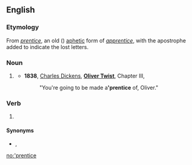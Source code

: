 ==English==

===Etymology===
From ''[[prentice]]'', an old ({{etyl|enm|en}}) [[aphetic]] form of ''[[apprentice]]'', with the apostrophe added to indicate the lost letters.

===Noun===
{{en-noun}}

# {{label|en|obsolete}} {{abbreviation of|apprentice|lang=en}}
#* '''1838''', [[w:Charles Dickens|Charles Dickens]], '''[[w:Oliver Twist|Oliver Twist]]''', Chapter III,
#*: "You're going to be made a''' 'prentice''' of, Oliver."

===Verb===
{{en-verb|'prentic}}

# {{label|en|obsolete}} {{abbreviation of|apprentice|lang=en}}

====Synonyms====
* {{sense|noun, verb}} {{l|en|apprentice}}, {{l|en|prentice}}

[[no:'prentice]]